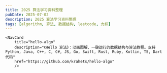 ```yaml
---
title: 2025 算法学习资料整理
pubDate: 2025-07-02
description: 2025 算法学习资料整理
tags: [algorithm, 算法, 数据结构, leetcode, 力扣]
---
```



<div className="grid grid-cols-1 lg:grid-cols-2 gap-4">
    <NavCard
        title="labuladong"
        description="刷算法全靠套路，认准 labuladong 就够了！"
        href="https://github.com/labuladong/fucking-algorithm"
        />

    <NavCard
        title="hello-algo"
        description="《Hello 算法》：动画图解、一键运行的数据结构与算法教程。支持 Python, Java, C++, C, C#, JS, Go, Swift, Rust, Ruby, Kotlin, TS, Dart 代码"
        href="https://github.com/krahets/hello-algo"
        />

</div>
